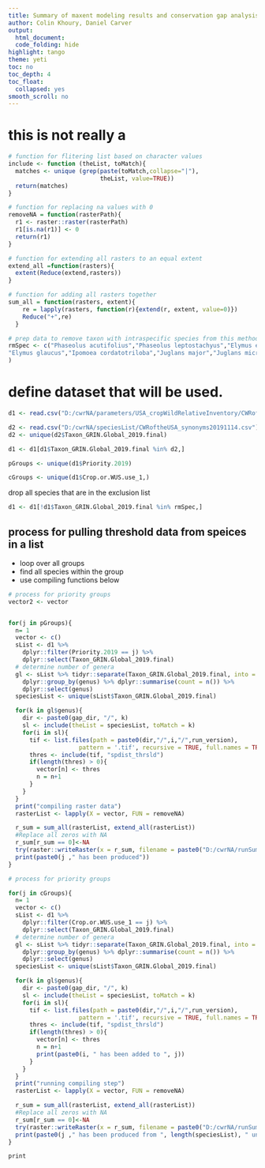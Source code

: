 ```yaml
---
title: Summary of maxent modeling results and conservation gap analysis results per taxon
author: Colin Khoury, Daniel Carver
output:
  html_document:
  code_folding: hide
highlight: tango
theme: yeti
toc: no
toc_depth: 4
toc_float:
  collapsed: yes
smooth_scroll: no
---
```


# this is not really a 

```r
# function for flitering list based on character values
include <- function (theList, toMatch){
  matches <- unique (grep(paste(toMatch,collapse="|"),
                          theList, value=TRUE))
  return(matches)
}

# function for replacing na values with 0
removeNA = function(rasterPath){
  r1 <- raster::raster(rasterPath)
  r1[is.na(r1)] <- 0
  return(r1)
}

# function for extending all rasters to an equal extent
extend_all =function(rasters){
  extent(Reduce(extend,rasters))
}

# function for adding all rasters together
sum_all = function(rasters, extent){
    re = lapply(rasters, function(r){extend(r, extent, value=0)})
    Reduce("+",re)
  }

```


```r
# prep data to remove taxon with intraspecific species from this method. 
rmSpec <- c("Phaseolus acutifolius","Phaseolus leptostachyus","Elymus elymoides","Leymus mollis","Phaseolus maculatus","Hordeum jubatum","Helianthus petiolaris","Ribes sanguineum","Phaseolus polystachios","Prunus serotina","Elymus trachycaulus","Hordeum brachyantherum","Ribes roezlii","Rubus hispidus","Ribes hudsonianum","Helianthus nuttallii","Helianthus pauciflorus","Humulus lupulus","Allium geyeri","Ribes oxyacanthoides","Fragaria x ananassa","Helianthus occidentalis","Fragaria virginiana","Elymus lanceolatus","Fragaria vesca","Helianthus niveus","Helianthus praecox","Prunus fasciculata","Ribes malvaceum","Rubus arcticus","Vitis rotundifolia","Fragaria chiloensis","Ribes aureum","Acer saccharum","Allium victorialis","Elymus stebbinsii","Helianthus debilis","Ipomoea ternifolia","Lactuca tatarica","Prunus ilicifolia","Prunus pumila","Ribes californicum","Rubus idaeus","Saccharum brevibarbe","Vitis aestivalis","Vitis cinerea","Zizania aquatica","Zizania palustris", "Allium schoenoprasum","Elymus glabriflorus",
"Elymus glaucus","Ipomoea cordatotriloba","Juglans major","Juglans microcarpa","Leymus salina","Prunus virginiana","Ribes cereum","Rubus ursinus","Tripsacum dactyloides","Vaccinium crassifolium","Vaccinium erythrocarpum","Vaccinium ovalifolium"
)
```



# define dataset that will be used. 
```r
d1 <- read.csv("D:/cwrNA/parameters/USA_cropWildRelativeInventory/CWRofUSA_Inventory_2020_02_26.csv")

d2 <- read.csv("D:/cwrNA/speciesList/CWRoftheUSA_synonyms20191114.csv")
d2 <- unique(d2$Taxon_GRIN.Global_2019.final)

d1 <- d1[d1$Taxon_GRIN.Global_2019.final %in% d2,]

pGroups <- unique(d1$Priority.2019)

cGroups <- unique(d1$Crop.or.WUS.use_1,)
```

drop all species that are in the exclusion list 
```r
d1 <- d1[!d1$Taxon_GRIN.Global_2019.final %in% rmSpec,]

```


## process for pulling threshold data from speices in a list 
- loop over all groups 
- find all species within the group 
- use compiling functions below 


```r
# process for priority groups 
vector2 <- vector


for(j in pGroups){
  n= 1
  vector <- c()
  sList <- d1 %>%
    dplyr::filter(Priority.2019 == j) %>%
    dplyr::select(Taxon_GRIN.Global_2019.final)
  # determine number of genera 
  gl <- sList %>% tidyr::separate(Taxon_GRIN.Global_2019.final, into = c("genus", "other"), sep= " ") %>%
    dplyr::group_by(genus) %>% dplyr::summarise(count = n()) %>%
    dplyr::select(genus)
  speciesList <- unique(sList$Taxon_GRIN.Global_2019.final)

  for(k in gl$genus){
    dir <- paste0(gap_dir, "/", k)
    sl <- include(theList = speciesList, toMatch = k)
    for(i in sl){
      tif <- list.files(path = paste0(dir,"/",i,"/",run_version),
                    pattern = '.tif', recursive = TRUE, full.names = TRUE)
      thres <- include(tif, "spdist_thrsld")
      if(length(thres) > 0){
        vector[n] <- thres
        n = n+1 
      }
    }
  }
  print("compiling raster data")
  rasterList <- lapply(X = vector, FUN = removeNA)

  r_sum = sum_all(rasterList, extend_all(rasterList))
  #Replace all zeros with NA
  r_sum[r_sum == 0]<-NA
  try(raster::writeRaster(x = r_sum, filename = paste0("D:/cwrNA/runSummaries", "/", j,"_",Sys.Date() ,".tif"), overwrite=TRUE))
  print(paste0(j ," has been produced"))
}


```

```r
# process for priority groups 

for(j in cGroups){
  n= 1
  vector <- c()
  sList <- d1 %>%
    dplyr::filter(Crop.or.WUS.use_1 == j) %>%
    dplyr::select(Taxon_GRIN.Global_2019.final)
  # determine number of genera 
  gl <- sList %>% tidyr::separate(Taxon_GRIN.Global_2019.final, into = c("genus", "other"), sep= " ") %>%
    dplyr::group_by(genus) %>% dplyr::summarise(count = n()) %>%
    dplyr::select(genus)
  speciesList <- unique(sList$Taxon_GRIN.Global_2019.final)

  for(k in gl$genus){
    dir <- paste0(gap_dir, "/", k)
    sl <- include(theList = speciesList, toMatch = k)
    for(i in sl){
      tif <- list.files(path = paste0(dir,"/",i,"/",run_version),
                    pattern = '.tif', recursive = TRUE, full.names = TRUE)
      thres <- include(tif, "spdist_thrsld")
      if(length(thres) > 0){
        vector[n] <- thres
        n = n+1 
        print(paste0(i, " has been added to ", j))
      }
    }
  }
  print("running compiling step")
  rasterList <- lapply(X = vector, FUN = removeNA)

  r_sum = sum_all(rasterList, extend_all(rasterList))
  #Replace all zeros with NA
  r_sum[r_sum == 0]<-NA
  try(raster::writeRaster(x = r_sum, filename = paste0("D:/cwrNA/runSummaries", "/", j,"_",Sys.Date() ,".tif"), overwrite=TRUE))
  print(paste0(j ," has been produced from ", length(speciesList), " unique species"))
}


```

```r
print
```

